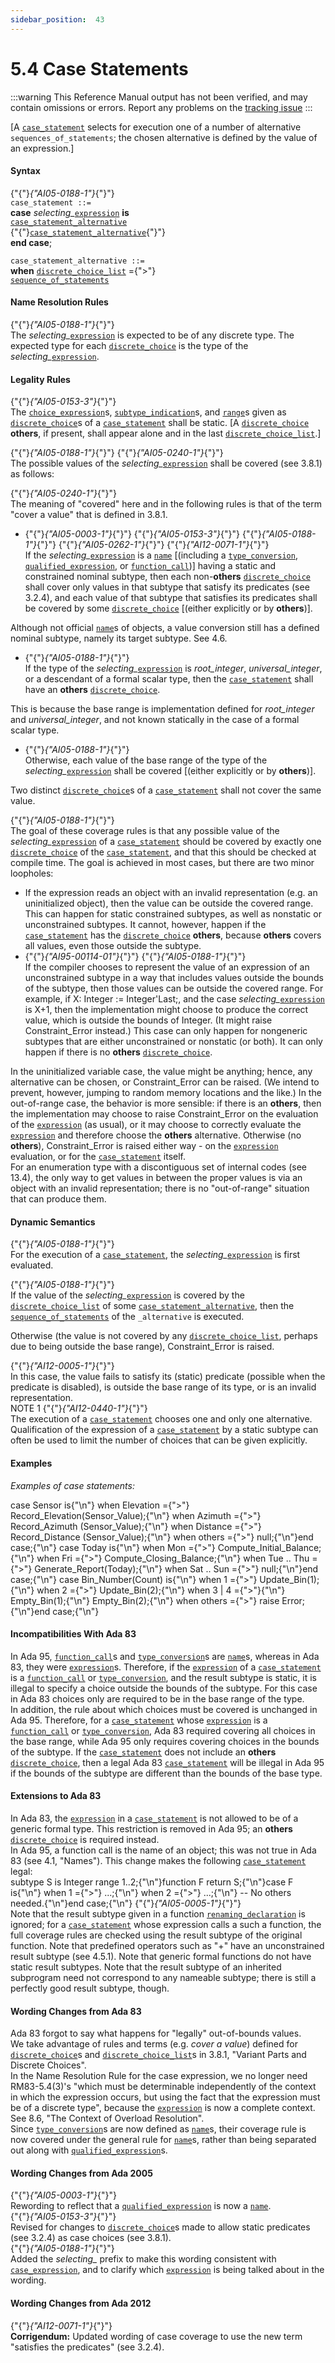 ---
sidebar_position:  43
---

# 5.4 Case Statements

:::warning
This Reference Manual output has not been verified,
and may contain omissions or errors.
Report any problems on the [tracking issue](https://github.com/ada-lang-io/ada-lang-io/issues/20)
:::


<p>[A <code><a href="../AA-5/AA-5.4#S0176">case_statement</a></code> selects for execution one of a number of alternative <code>sequences_of_statements</code>; the chosen alternative is defined by the value of an expression.] <br /></p>


#### Syntax

<p>{"{"}<em>{"AI05-0188-1"}</em>{"}"} <br /><code>case_statement</code><a id="S0176"></a><code> ::= </code><br />   <strong>case</strong> <em>selecting_</em><code><a href="../AA-4/AA-4.4#S0132">expression</a></code> <strong>is</strong><br />       <code><a href="../AA-5/AA-5.4#S0177">case_statement_alternative</a></code><br />      {"{"}<code><a href="../AA-5/AA-5.4#S0177">case_statement_alternative</a></code>{"}"}<br />   <strong>end case</strong>;<br /></p>

<p><code>case_statement_alternative</code><a id="S0177"></a><code> ::= </code><br />   <strong>when</strong> <code><a href="../AA-3/AA-3.8#S0073">discrete_choice_list</a></code> ={">"}<br />      <code><a href="../AA-5/AA-5.1#S0166">sequence_of_statements</a></code><br /></p>


#### Name Resolution Rules

<p>{"{"}<em>{"AI05-0188-1"}</em>{"}"} <br />The <em>selecting_</em><code><a href="../AA-4/AA-4.4#S0132">expression</a></code> is expected to be of any discrete type. The expected type for each <code><a href="../AA-3/AA-3.8#S0074">discrete_choice</a></code> is the type of the <em>selecting_</em><code><a href="../AA-4/AA-4.4#S0132">expression</a></code>. <br /></p>


#### Legality Rules

<p>{"{"}<em>{"AI05-0153-3"}</em>{"}"} <br />The <code><a href="../AA-4/AA-4.4#S0133">choice_expression</a></code>s, <code><a href="../AA-3/AA-3.2#S0027">subtype_indication</a></code>s, and <code><a href="../AA-3/AA-3.5#S0037">range</a></code>s given as <code><a href="../AA-3/AA-3.8#S0074">discrete_choice</a></code>s of a <code><a href="../AA-5/AA-5.4#S0176">case_statement</a></code> shall be static. [A <code><a href="../AA-3/AA-3.8#S0074">discrete_choice</a></code> <strong>others</strong>, if present, shall appear alone and in the last <code><a href="../AA-3/AA-3.8#S0073">discrete_choice_list</a></code>.]<br /></p>

<p>{"{"}<em>{"AI05-0188-1"}</em>{"}"} {"{"}<em>{"AI05-0240-1"}</em>{"}"} <br />The possible values of the <em>selecting_</em><code><a href="../AA-4/AA-4.4#S0132">expression</a></code> shall be covered (see 3.8.1) as follows: <br /></p>

<Admonition type="aarm" aarm="discussion" title="Discussion: ">
<strong></strong>{"{"}<em>{"AI05-0240-1"}</em>{"}"} <br />The meaning of "covered" here and in the following rules is that of the term "cover a value" that is defined in 3.8.1. <br /></Admonition>

<ul>
<li>{"{"}<em>{"AI05-0003-1"}</em>{"}"} {"{"}<em>{"AI05-0153-3"}</em>{"}"} {"{"}<em>{"AI05-0188-1"}</em>{"}"} {"{"}<em>{"AI05-0262-1"}</em>{"}"} {"{"}<em>{"AI12-0071-1"}</em>{"}"} <br />If the <em>selecting_</em><code><a href="../AA-4/AA-4.4#S0132">expression</a></code> is a <code><a href="../AA-4/AA-4.1#S0091">name</a></code> [(including a <code><a href="../AA-4/AA-4.6#S0162">type_conversion</a></code>, <code><a href="../AA-4/AA-4.7#S0163">qualified_expression</a></code>, or <code><a href="../AA-6/AA-6.4#S0218">function_call</a></code>)] having a static and constrained nominal subtype, then each non-<strong>others</strong> <code><a href="../AA-3/AA-3.8#S0074">discrete_choice</a></code> shall cover only values in that subtype that satisfy its predicates (see 3.2.4), and each value of that subtype that satisfies its predicates shall be covered by some <code><a href="../AA-3/AA-3.8#S0074">discrete_choice</a></code> [(either explicitly or by <strong>others</strong>)]. <br /></li>
</ul>
<Admonition type="aarm" aarm="ramification" title="Ramification: ">
<strong></strong>Although not official <code><a href="../AA-4/AA-4.1#S0091">name</a></code>s of objects, a value conversion still has a defined nominal subtype, namely its target subtype. See 4.6. <br /></Admonition>

<ul>
<li>{"{"}<em>{"AI05-0188-1"}</em>{"}"} <br />If the type of the <em>selecting_</em><code><a href="../AA-4/AA-4.4#S0132">expression</a></code> is <em>root_integer</em>, <em>universal_integer</em>, or a descendant of a formal scalar type, then the <code><a href="../AA-5/AA-5.4#S0176">case_statement</a></code> shall have an <strong>others</strong> <code><a href="../AA-3/AA-3.8#S0074">discrete_choice</a></code>. <br /></li>
</ul>
<Admonition type="aarm" aarm="reason" title="Reason: ">
<strong></strong>This is because the base range is implementation defined for <em>root_integer</em> and <em>universal_integer</em>, and not known statically in the case of a formal scalar type. <br /></Admonition>

<ul>
<li>{"{"}<em>{"AI05-0188-1"}</em>{"}"} <br />Otherwise, each value of the base range of the type of the <em>selecting_</em><code><a href="../AA-4/AA-4.4#S0132">expression</a></code> shall be covered [(either explicitly or by <strong>others</strong>)]. <br /></li>
</ul>
<p>Two distinct <code><a href="../AA-3/AA-3.8#S0074">discrete_choice</a></code>s of a <code><a href="../AA-5/AA-5.4#S0176">case_statement</a></code> shall not cover the same value. <br /></p>

<Admonition type="aarm" aarm="ramification" title="Ramification: ">
<strong></strong>{"{"}<em>{"AI05-0188-1"}</em>{"}"} <br />The goal of these coverage rules is that any possible value of the <em>selecting_</em><code><a href="../AA-4/AA-4.4#S0132">expression</a></code> of a <code><a href="../AA-5/AA-5.4#S0176">case_statement</a></code> should be covered by exactly one <code><a href="../AA-3/AA-3.8#S0074">discrete_choice</a></code> of the <code><a href="../AA-5/AA-5.4#S0176">case_statement</a></code>, and that this should be checked at compile time. The goal is achieved in most cases, but there are two minor loopholes: <br /></Admonition>

<ul>
<li>If the expression reads an object with an invalid representation (e.g. an uninitialized object), then the value can be outside the covered range. This can happen for static constrained subtypes, as well as nonstatic or unconstrained subtypes. It cannot, however, happen if the <code><a href="../AA-5/AA-5.4#S0176">case_statement</a></code> has the <code><a href="../AA-3/AA-3.8#S0074">discrete_choice</a></code> <strong>others</strong>, because <strong>others</strong> covers all values, even those outside the subtype.<br /></li>
<li>{"{"}<em>{"AI95-00114-01"}</em>{"}"} {"{"}<em>{"AI05-0188-1"}</em>{"}"} <br />If the compiler chooses to represent the value of an expression of an unconstrained subtype in a way that includes values outside the bounds of the subtype, then those values can be outside the covered range. For example, if X: Integer := Integer'Last;, and the case <em>selecting_</em><code><a href="../AA-4/AA-4.4#S0132">expression</a></code> is X+1, then the implementation might choose to produce the correct value, which is outside the bounds of Integer. (It might raise Constraint_Error instead.) This case can only happen for nongeneric subtypes that are either unconstrained or nonstatic (or both). It can only happen if there is no <strong>others</strong> <code><a href="../AA-3/AA-3.8#S0074">discrete_choice</a></code>. <br /></li>
</ul>
<Admonition type="aarm" aarm="note" title="Note: ">
In the uninitialized variable case, the value might be anything; hence, any alternative can be chosen, or Constraint_Error can be raised. (We intend to prevent, however, jumping to random memory locations and the like.) In the out-of-range case, the behavior is more sensible: if there is an <strong>others</strong>, then the implementation may choose to raise Constraint_Error on the evaluation of the <code><a href="../AA-4/AA-4.4#S0132">expression</a></code> (as usual), or it may choose to correctly evaluate the <code><a href="../AA-4/AA-4.4#S0132">expression</a></code> and therefore choose the <strong>others</strong> alternative. Otherwise (no <strong>others</strong>), Constraint_Error is raised either way - on the <code><a href="../AA-4/AA-4.4#S0132">expression</a></code> evaluation, or for the <code><a href="../AA-5/AA-5.4#S0176">case_statement</a></code> itself.<br /></Admonition>

<Admonition type="aarm" aarm="note" title="Note: ">
For an enumeration type with a discontiguous set of internal codes (see 13.4), the only way to get values in between the proper values is via an object with an invalid representation; there is no "out-of-range" situation that can produce them. <br /></Admonition>


#### Dynamic Semantics

<p>{"{"}<em>{"AI05-0188-1"}</em>{"}"} <br />For the execution of a <code><a href="../AA-5/AA-5.4#S0176">case_statement</a></code>, the <em>selecting_</em><code><a href="../AA-4/AA-4.4#S0132">expression</a></code> is first evaluated.<br /></p>

<p>{"{"}<em>{"AI05-0188-1"}</em>{"}"} <br />If the value of the <em>selecting_</em><code><a href="../AA-4/AA-4.4#S0132">expression</a></code> is covered by the <code><a href="../AA-3/AA-3.8#S0073">discrete_choice_list</a></code> of some <code><a href="../AA-5/AA-5.4#S0177">case_statement_alternative</a></code>, then the <code><a href="../AA-5/AA-5.1#S0166">sequence_of_statements</a></code> of the <code>_alternative</code> is executed.<br /></p>

<p>Otherwise (the value is not covered by any <code><a href="../AA-3/AA-3.8#S0073">discrete_choice_list</a></code>, perhaps due to being outside the base range), Constraint_Error is raised. <br /></p>

<Admonition type="aarm" aarm="ramification" title="Ramification: ">
<strong></strong>{"{"}<em>{"AI12-0005-1"}</em>{"}"} <br />In this case, the value fails to satisfy its (static) predicate (possible when the predicate is disabled), is outside the base range of its type, or is an invalid representation.<br /></Admonition>

<Admonition type="aarm" aarm="note" title="Note: ">
NOTE 1   {"{"}<em>{"AI12-0440-1"}</em>{"}"} <br />The execution of a <code><a href="../AA-5/AA-5.4#S0176">case_statement</a></code> chooses one and only one alternative. Qualification of the expression of a <code><a href="../AA-5/AA-5.4#S0176">case_statement</a></code> by a static subtype can often be used to limit the number of choices that can be given explicitly. <br /></Admonition>


#### Examples

<p><em>Examples of case statements:</em> <br /></p>

<CodeBlock>
case Sensor is{"\n"}   when Elevation	={">"} Record_Elevation(Sensor_Value);{"\n"}   when Azimuth	={">"} Record_Azimuth  (Sensor_Value);{"\n"}   when Distance	={">"} Record_Distance (Sensor_Value);{"\n"}   when others	={">"} null;{"\n"}end case;{"\n"}
case Today is{"\n"}   when Mon	={">"} Compute_Initial_Balance;{"\n"}   when Fri	={">"} Compute_Closing_Balance;{"\n"}   when Tue .. Thu	={">"} Generate_Report(Today);{"\n"}   when Sat .. Sun	={">"} null;{"\n"}end case;{"\n"}
case Bin_Number(Count) is{"\n"}   when 1	={">"} Update_Bin(1);{"\n"}   when 2	={">"} Update_Bin(2);{"\n"}   when 3 | 4	={">"}{"\n"}      Empty_Bin(1);{"\n"}      Empty_Bin(2);{"\n"}   when others	={">"} raise Error;{"\n"}end case;{"\n"}

</CodeBlock>

#### Incompatibilities With Ada 83

<Admonition type="aarm" aarm="note" title="Note: ">
In Ada 95, <code><a href="../AA-6/AA-6.4#S0218">function_call</a></code>s and <code><a href="../AA-4/AA-4.6#S0162">type_conversion</a></code>s are <code><a href="../AA-4/AA-4.1#S0091">name</a></code>s, whereas in Ada 83, they were <code><a href="../AA-4/AA-4.4#S0132">expression</a></code>s. Therefore, if the <code><a href="../AA-4/AA-4.4#S0132">expression</a></code> of a <code><a href="../AA-5/AA-5.4#S0176">case_statement</a></code> is a <code><a href="../AA-6/AA-6.4#S0218">function_call</a></code> or <code><a href="../AA-4/AA-4.6#S0162">type_conversion</a></code>, and the result subtype is static, it is illegal to specify a choice outside the bounds of the subtype. For this case in Ada 83 choices only are required to be in the base range of the type.<br /></Admonition>

<Admonition type="aarm" aarm="note" title="Note: ">
In addition, the rule about which choices must be covered is unchanged in Ada 95. Therefore, for a <code><a href="../AA-5/AA-5.4#S0176">case_statement</a></code> whose <code><a href="../AA-4/AA-4.4#S0132">expression</a></code> is a <code><a href="../AA-6/AA-6.4#S0218">function_call</a></code> or <code><a href="../AA-4/AA-4.6#S0162">type_conversion</a></code>, Ada 83 required covering all choices in the base range, while Ada 95 only requires covering choices in the bounds of the subtype. If the <code><a href="../AA-5/AA-5.4#S0176">case_statement</a></code> does not include an <strong>others</strong> <code><a href="../AA-3/AA-3.8#S0074">discrete_choice</a></code>, then a legal Ada 83 <code><a href="../AA-5/AA-5.4#S0176">case_statement</a></code> will be illegal in Ada 95 if the bounds of the subtype are different than the bounds of the base type. <br /></Admonition>


#### Extensions to Ada 83

<Admonition type="aarm" aarm="note" title="Note: ">
In Ada 83, the <code><a href="../AA-4/AA-4.4#S0132">expression</a></code> in a <code><a href="../AA-5/AA-5.4#S0176">case_statement</a></code> is not allowed to be of a generic formal type. This restriction is removed in Ada 95; an <strong>others</strong> <code><a href="../AA-3/AA-3.8#S0074">discrete_choice</a></code> is required instead.<br /></Admonition>

<Admonition type="aarm" aarm="note" title="Note: ">
In Ada 95, a function call is the name of an object; this was not true in Ada 83 (see 4.1, "Names"). This change makes the following <code><a href="../AA-5/AA-5.4#S0176">case_statement</a></code> legal: <br /></Admonition>

<CodeBlock>
subtype S is Integer range 1..2;{"\n"}function F return S;{"\n"}case F is{"\n"}   when 1 ={">"} ...;{"\n"}   when 2 ={">"} ...;{"\n"}   -- No others needed.{"\n"}end case;{"\n"}

</CodeBlock>
<Admonition type="aarm" aarm="note" title="Note: ">
{"{"}<em>{"AI05-0005-1"}</em>{"}"} <br />Note that the result subtype given in a function <code><a href="../AA-8/AA-8.5#S0238">renaming_declaration</a></code> is ignored; for a <code><a href="../AA-5/AA-5.4#S0176">case_statement</a></code> whose expression calls a such a function, the full coverage rules are checked using the result subtype of the original function. Note that predefined operators such as "+" have an unconstrained result subtype (see 4.5.1). Note that generic formal functions do not have static result subtypes. Note that the result subtype of an inherited subprogram need not correspond to any nameable subtype; there is still a perfectly good result subtype, though. <br /></Admonition>


#### Wording Changes from Ada 83

<Admonition type="aarm" aarm="note" title="Note: ">
Ada 83 forgot to say what happens for "legally" out-of-bounds values.<br /></Admonition>

<Admonition type="aarm" aarm="note" title="Note: ">
We take advantage of rules and terms (e.g. <em>cover a value</em>) defined for <code><a href="../AA-3/AA-3.8#S0074">discrete_choice</a></code>s and <code><a href="../AA-3/AA-3.8#S0073">discrete_choice_list</a></code>s in 3.8.1, "Variant Parts and Discrete Choices".<br /></Admonition>

<Admonition type="aarm" aarm="note" title="Note: ">
In the Name Resolution Rule for the case expression, we no longer need RM83-5.4(3)'s "which must be determinable independently of the context in which the expression occurs, but using the fact that the expression must be of a discrete type", because the <code><a href="../AA-4/AA-4.4#S0132">expression</a></code> is now a complete context. See 8.6, "The Context of Overload Resolution".<br /></Admonition>

<Admonition type="aarm" aarm="note" title="Note: ">
Since <code><a href="../AA-4/AA-4.6#S0162">type_conversion</a></code>s are now defined as <code><a href="../AA-4/AA-4.1#S0091">name</a></code>s, their coverage rule is now covered under the general rule for <code><a href="../AA-4/AA-4.1#S0091">name</a></code>s, rather than being separated out along with <code><a href="../AA-4/AA-4.7#S0163">qualified_expression</a></code>s. <br /></Admonition>


#### Wording Changes from Ada 2005

<Admonition type="aarm" aarm="note" title="Note: ">
{"{"}<em>{"AI05-0003-1"}</em>{"}"} <br />Rewording to reflect that a <code><a href="../AA-4/AA-4.7#S0163">qualified_expression</a></code> is now a <code><a href="../AA-4/AA-4.1#S0091">name</a></code>.<br /></Admonition>

<Admonition type="aarm" aarm="note" title="Note: ">
{"{"}<em>{"AI05-0153-3"}</em>{"}"} <br />Revised for changes to <code><a href="../AA-3/AA-3.8#S0074">discrete_choice</a></code>s made to allow static predicates (see 3.2.4) as case choices (see 3.8.1).<br /></Admonition>

<Admonition type="aarm" aarm="note" title="Note: ">
{"{"}<em>{"AI05-0188-1"}</em>{"}"} <br />Added the <em>selecting_</em> prefix to make this wording consistent with <code><a href="../AA-4/AA-4.5#S0151">case_expression</a></code>, and to clarify which <code><a href="../AA-4/AA-4.4#S0132">expression</a></code> is being talked about in the wording. <br /></Admonition>


#### Wording Changes from Ada 2012

<Admonition type="aarm" aarm="note" title="Note: ">
{"{"}<em>{"AI12-0071-1"}</em>{"}"} <strong><br />Corrigendum:</strong> Updated wording of case coverage to use the new term "satisfies the predicates" (see 3.2.4). <br /></Admonition>


